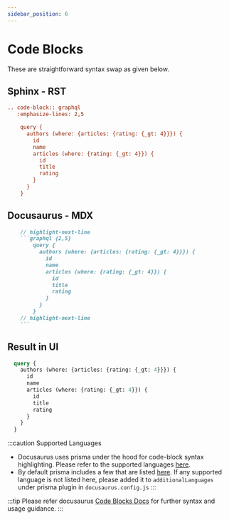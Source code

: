 ```yaml
---
sidebar_position: 6
---
```


# Code Blocks

These are straightforward syntax swap as given below.

## Sphinx - RST

```rest {1-2}
.. code-block:: graphql
   :emphasize-lines: 2,5

    query {
      authors (where: {articles: {rating: {_gt: 4}}}) {
        id
        name
        articles (where: {rating: {_gt: 4}}) {
          id
          title
          rating
        }
      }
    }
```

## Docusaurus - MDX

```markdown
    // highlight-next-line
    ```graphql {2,5}
        query {
          authors (where: {articles: {rating: {_gt: 4}}}) {
            id
            name
            articles (where: {rating: {_gt: 4}}) {
              id
              title
              rating
            }
          }
        }
    // highlight-next-line
    ```
```

## Result in UI

```graphql {2,5}
  query {
    authors (where: {articles: {rating: {_gt: 4}}}) {
      id
      name
      articles (where: {rating: {_gt: 4}}) {
        id
        title
        rating
      }
    }
  }
```

:::caution Supported Languages
  - Docusaurus uses prisma under the hood for code-block syntax highlighting. Please refer to the supported languages [here](https://prismjs.com/#supported-languages).
  - By default prisma includes a few that are listed [here](https://github.com/FormidableLabs/prism-react-renderer/blob/master/src/vendor/prism/includeLangs.js). If any supported language is not listed here, please added it to `additionalLanguages` under prisma plugin in `docusaurus.config.js`
:::

:::tip
Please refer docusaurus [Code Blocks Docs](https://docusaurus.io/docs/markdown-features/code-blocks) for further syntax and usage guidance.
:::
